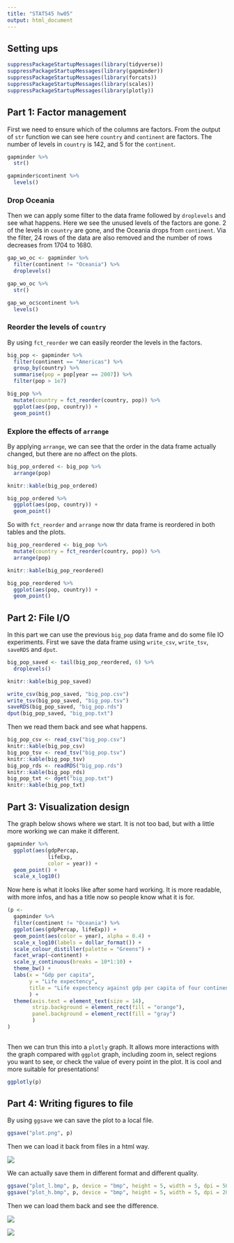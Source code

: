 ```yaml
---
title: "STAT545 hw05"
output: html_document
---
```


## Setting ups
```r
suppressPackageStartupMessages(library(tidyverse))
suppressPackageStartupMessages(library(gapminder))
suppressPackageStartupMessages(library(forcats))
suppressPackageStartupMessages(library(scales))
suppressPackageStartupMessages(library(plotly))
```

## Part 1: Factor management

First we need to ensure which of the columns are factors. From the output of `str` function we can see here `country` and `continent` are factors. The number of levels in `country` is 142, and 5 for the `continent`.

```r
gapminder %>% 
  str()

gapminder$continent %>%
  levels()
```

### Drop Oceania

Then we can apply some filter to the data frame followed by `droplevels` and see what happens. Here we see the unused levels of the factors are gone. 2 of the levels in `country` are gone, and the Oceania drops from `continent`. Via the filter, 24 rows of the data are also removed and the number of rows decreases from 1704 to 1680.
```r
gap_wo_oc <- gapminder %>%
  filter(continent != "Oceania") %>%
  droplevels()

gap_wo_oc %>%
  str()

gap_wo_oc$continent %>%
  levels()
```

### Reorder the levels of `country`

By using `fct_reorder` we can easily reorder the levels in the factors.

```r
big_pop <- gapminder %>% 
  filter(continent == "Americas") %>%
  group_by(country) %>%
  summarise(pop = pop[year == 2007]) %>%
  filter(pop > 1e7)

big_pop %>%
  mutate(country = fct_reorder(country, pop)) %>%
  ggplot(aes(pop, country)) +
  geom_point()
```

### Explore the effects of `arrange`

By applying `arrange`, we can see that the order in the data frame actually changed, but there are no affect on the plots.

```r
big_pop_ordered <- big_pop %>%
  arrange(pop)

knitr::kable(big_pop_ordered)

big_pop_ordered %>%
  ggplot(aes(pop, country)) +
  geom_point()
```

So with `fct_reorder` and `arrange` now thr data frame is reordered in both tables and the plots.

```r
big_pop_reordered <- big_pop %>%
  mutate(country = fct_reorder(country, pop)) %>%
  arrange(pop)

knitr::kable(big_pop_reordered)

big_pop_reordered %>%
  ggplot(aes(pop, country)) +
  geom_point()
```

## Part 2: File I/O

In this part we can use the previous `big_pop` data frame and do some file IO experiments. First we save the data frame using `write_csv`, `write_tsv`, `saveRDS` and `dput`.

```r
big_pop_saved <- tail(big_pop_reordered, 6) %>%
  droplevels()

knitr::kable(big_pop_saved)

write_csv(big_pop_saved, "big_pop.csv")
write_tsv(big_pop_saved, "big_pop.tsv")
saveRDS(big_pop_saved, "big_pop.rds")
dput(big_pop_saved, "big_pop.txt")
```

Then we read them back and see what happens.

```r
big_pop_csv <- read_csv("big_pop.csv")
knitr::kable(big_pop_csv)
big_pop_tsv <- read_tsv("big_pop.tsv")
knitr::kable(big_pop_tsv)
big_pop_rds <- readRDS("big_pop.rds")
knitr::kable(big_pop_rds)
big_pop_txt <- dget("big_pop.txt")
knitr::kable(big_pop_txt)
```

## Part 3: Visualization design

The graph below shows where we start. It is not too bad, but with a little more working we can make it different.

```r
gapminder %>% 
  ggplot(aes(gdpPercap, 
             lifeExp, 
             color = year)) + 
  geom_point() + 
  scale_x_log10()
```

Now here is what it looks like after some hard working. It is more readable, with more infos, and has a title now so people know what it is for.

```r
(p <- 
  gapminder %>% 
  filter(continent != "Oceania") %>%
  ggplot(aes(gdpPercap, lifeExp)) + 
  geom_point(aes(color = year), alpha = 0.4) + 
  scale_x_log10(labels = dollar_format()) +
  scale_colour_distiller(palette = "Greens") +
  facet_wrap(~continent) + 
  scale_y_continuous(breaks = 10*1:10) +
  theme_bw() +
  labs(x = "Gdp per capita",
       y = "Life expectency",
       title = "Life expectency against gdp per capita of four continents"
       ) +
  theme(axis.text = element_text(size = 14),
        strip.background = element_rect(fill = "orange"),
        panel.background = element_rect(fill = "gray")
        )
)
  
```

Then we can trun this into a `plotly` graph. It allows more interactions with the graph compared with `ggplot` graph, including zoom in, select regions you want to see, or check the value of every point in the plot. It is cool and more suitable for presentations!

```r
ggplotly(p)
```


## Part 4: Writing figures to file

By using `ggsave` we can save the plot to a local file.

```r
ggsave("plot.png", p)
```

Then we can load it back from files in a html way.

![](plot.png)

We can actually save them in different format and different quality.

```r
ggsave("plot_l.bmp", p, device = "bmp", height = 5, width = 5, dpi = 50)
ggsave("plot_h.bmp", p, device = "bmp", height = 5, width = 5, dpi = 200)
```

Then we can load them back and see the difference.

![](plot_l.bmp)

![](plot_h.bmp)


